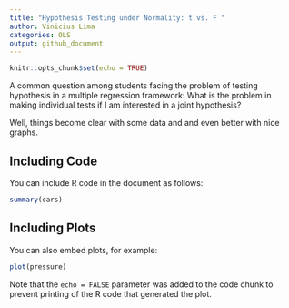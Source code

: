 ```yaml
---
title: "Hypothesis Testing under Normality: t vs. F "
author: Vinicius Lima
categories: OLS
output: github_document
---
```


```r
knitr::opts_chunk$set(echo = TRUE)
```
A common question among students facing the problem of testing hypothesis in a multiple regression framework: What is the problem in making individual tests if I am interested in a joint hypothesis?

Well, things become clear with some data and and even better with nice graphs.

## Including Code

You can include R code in the document as follows:

```r
summary(cars)
```

## Including Plots

You can also embed plots, for example:

```r
plot(pressure)
```

Note that the `echo = FALSE` parameter was added to the code chunk to prevent printing of the R code that generated the plot.
